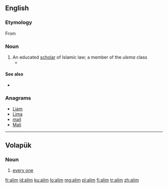 {{also|alım|Alım}}
==English==

===Etymology===

From {{etyl|ar}} {{l|ar|عالم|tr=ʿālim}}

===Noun===
{{en-noun}}

# An educated [[scholar]] of Islamic law; a member of the ''ulema'' class
#* {{quote-news|2007|February 25|Carla Power|A Secret History|New York Times|url=http://www.nytimes.com/2007/02/25/magazine/25wwlnEssay.t.html
|passage=Akram is a working '''alim''', lecturing in mosques and universities and dispensing fatwas on issues like inheritance and divorce. }}

====See also====
* {{pedialite|Ulema}}

===Anagrams===
* [[Liam#English|Liam]]
* [[Lima#English|Lima]]
* [[mail#English|mail]]
* [[Mali#English|Mali]]

----

==Volapük==

===Noun===
{{head|vo|noun|plural|[[alims]]}}
# [[every one]]

[[fr:alim]]
[[id:alim]]
[[ku:alim]]
[[lo:alim]]
[[mg:alim]]
[[pl:alim]]
[[fi:alim]]
[[tr:alim]]
[[zh:alim]]